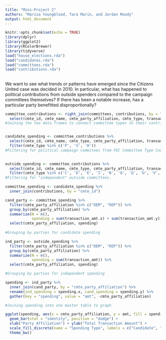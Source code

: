 ```yaml
---
title: "Mini-Project 2"
authors: "Marisa Youngblood, Tara Marin, and Jordan Moody"
output: html_document
---
```


```r
knitr::opts_chunk$set(echo = TRUE)
library(dplyr)
library(ggplot2)
library(RColorBrewer)
library(tidyverse)
load("house_elections.rda")
load("candidates.rda")
load("committees.rda")
load("contributions.rda")
```

##
We want to see what trends or patterns have emerged since the Citizens United case was decided in 2010. In particular, what has happened to political contributions from outside spenders compared to the campaign committees themselves? If there has been a notable increase, has a particular party benefitted disproportionally?

```r
committee_contributions <- right_join(committees, contributions, by = "cmte_id") %>%
  select(cmte_id, cmte_name, cmte_party_affiliation, cmte_type, transaction_amt)
#Joining the two data frames to connect committee types to their contributions. 


candidate_spending <- committee_contributions %>%
  select(cmte_id, cmte_name, cmte_type, cmte_party_affiliation, transaction_amt) %>%
  filter(cmte_type %in% c('P', 'S', 'H'))
#Filtering for political campaign commitees from FEC Committee Type Codes.

  
outside_spending <- committee_contributions %>%
  select(cmte_id, cmte_name, cmte_type, cmte_party_affiliation, transaction_amt) %>%
  filter(cmte_type %in% c('C', 'D', 'E', 'I', 'N', 'O', 'Q', 'U', 'V', 'W', 'X', 'Y', 'Z'))
#Filtering for "independent" outside committees.  

```

```r
committee_spending <- candidate_spending %>%
  inner_join(contributions, by = "cmte_id")

cand_party <- committee_spending %>%
  filter(cmte_party_affiliation %in% c("DEM", "REP")) %>%
  group_by(cmte_party_affiliation) %>%
  summarize(N = n(),
            spending = sum(transaction_amt.x) + sum(transaction_amt.y)) %>%
  select(cmte_party_affiliation, spending)
  
#Grouping by parties for candidate spending
```

```r
ind_party <- outside_spending %>%
  filter(cmte_party_affiliation %in% c("DEM", "REP")) %>%
  group_by(cmte_party_affiliation) %>%
  summarize(N = n(), 
            spending = sum(transaction_amt)) %>%
  select(cmte_party_affiliation, spending)

#Grouping by parties for independent spending
```

```r
spending <- ind_party %>%
  inner_join(cand_party, by = "cmte_party_affiliation") %>%
  rename(ind_spending = spending.x, cand_spending = spending.y) %>%
  gather(key = "spending", value = "amt", -cmte_party_affiliation)

#Joining spending into one master table to graph
```

```r
ggplot(spending, aes(x = cmte_party_affiliation, y = amt, fill = spending)) +
  geom_bar(stat = "identity", position = "dodge") +
  xlab("Party Affiliation") + ylab("Total Transaction Amount") +
  scale_fill_discrete(name = "Spending Type", labels = c("Candidate", "Independent")) +
  theme_bw()
```
